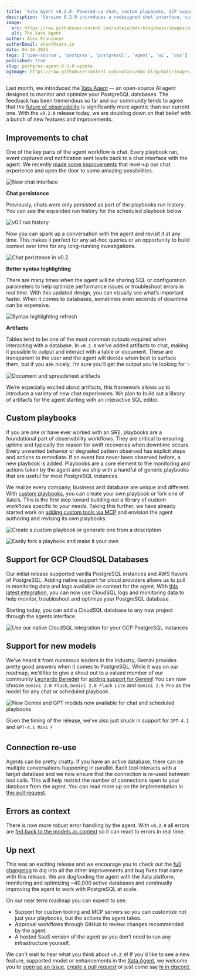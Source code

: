 ```yaml
---
title: 'Xata Agent v0.2.0: Powered-up chat, custom playbooks, GCP support & more'
description: 'Version 0.2.0 introduces a redesigned chat interface, customizable playbooks, support for monitoring PostgreSQL instances on Google Cloud Platform and various improvements across the board.'
image:
  src: https://raw.githubusercontent.com/xataio/mdx-blog/main/images/are-ai-agents-the-future-of-observability@2x.png
  alt: The Xata Agent
author: Alex Francoeur
authorEmail: alexf@xata.io
date: 04-16-2025
tags: ['open-source', 'postgres', 'postgresql', 'agent', 'ai', 'oss']
published: true
slug: postgres-agent-0-2-0-update
ogImage: https://raw.githubusercontent.com/xataio/mdx-blog/main/images/are-ai-agents-the-future-of-observability@2x.png
---
```


Last month, we introduced the [Xata Agent](https://github.com/xataio/agent) — an open-source AI agent designed to monitor and optimize your PostgreSQL databases. The feedback has been tremendous so far and our community tends to agree that the [future of observability](https://xata.io/blog/are-ai-agents-the-future-of-observability) is significantly more agentic than our current one. With the `v0.2.0` release today, we are doubling down on that belief with a bunch of new features and improvements.

## Improvements to chat

One of the key parts of the agent workflow is chat. Every playbook ran, event captured and notification sent leads back to a chat interface with the agent. We recently [made some improvements](https://github.com/xataio/agent/pull/52) that level-up our chat experience and open the door to some amazing possibilities.

![New chat interface](/images/agent/agent-chat-welcome.png)

**Chat persistance**

Previously, chats were only persisted as part of the playbooks run history. You can see the expanded run history for the scheduled playbook below.

![v0.1 run history](/images/agent/agent-chat-run-history.png)

Now you can spark up a conversation with the agent and revisit it at any time. This makes it perfect for any ad-hoc queries or an opportunity to build context over time for any long-running investigations.

![Chat peristence in v0.2](/images/agent/agent-chat-persisted.png)

**Better syntax highlighting**

There are many times when the agent will be sharing SQL or configuration parameters to help optimize performance issues or troubleshoot errors in real time. With this updated design, you can visually see what’s important faster. When it comes to databases, sometimes even seconds of downtime can be expensive.

![Syntax highlighting refresh](/images/agent/agent-chat-syntax.png)

**Artifacts**

Tables tend to be one of the most common outputs required when interacting with a database. In `v0.2.0` we’ve added artifacts to chat, making it possible to output and interact with a table or document. These are transparent to the user and the agent will decide when best to surface them, but if you ask nicely, I’m sure you’ll get the output you’re looking for ✨

![Document and spreadsheet artifacts](/images/agent/agent-chat-artifacts.png)

We’re especially excited about artifacts, this framework allows us to introduce a variety of new chat experiences. We plan to build out a library of artifacts for the agent starting with an interactive SQL editor.

## Custom playbooks

If you are one or have ever worked with an SRE, playbooks are a foundational part of observability workflows. They are critical to ensuring uptime and typically the reason for swift recoveries when downtime occurs. Every unwanted behavior or degraded pattern observed has explicit steps and actions to remediate. If an event has never been observed before, a new playbook is added. Playbooks are a core element to the monitoring and actions taken by the agent and we ship with a handful of generic playbooks that are useful for most PostgreSQL instances.

We realize every company, business and database are unique and different. With [custom playbooks](https://github.com/xataio/agent/pull/61), you can create your own playbook or fork one of Xata’s. This is the first step toward building out a library of custom workflows specific to your needs. Taking this further, we have already started work on [adding custom tools via MCP](https://github.com/xataio/agent/issues/79) and envision the agent authoring and revising its own playbooks.

![Create a custom playbook or generate one from a description](/images/agent/agent-playbook-custom.png)

![Easily fork a playbook and make it your own](/images/agent/agent-playbook-copy.png)

## Support for GCP CloudSQL Databases

Our initial release supported vanilla PostgreSQL instances and AWS flavors of PostgreSQL. Adding native support for cloud providers allows us to pull in monitoring data and logs available as context for the agent. With [this latest integration](https://github.com/xataio/agent/wiki/Xata-Agent-%E2%80%90-GCP-CloudSQL-integration-guide), you can now use CloudSQL logs and monitoring data to help monitor, troubleshoot and optimize your PostgreSQL database.

Starting today, you can add a CloudSQL database to any new project through the agents interface.

![Use our native CloudSQL integration for your GCP PostgreSQL instances](/images/agent/agent-integration-gcp.png)

## Support for new models

We’ve heard it from numerous leaders in the industry, Gemini provides pretty good answers when it comes to PostgreSQL. While it was on our roadmap, we’d like to give a shout out to a valued member of our community [Leonardo Benedet](https://github.com/leonardobenedet) for [adding support for Gemini](https://github.com/xataio/agent/pull/82)! You can now choose `Gemini 2.0 Flash`, `Gemini 2.0 Flash Lite` and `Gemini 2.5 Pro` as the model for any chat or scheduled playbook.

![New Gemini and GPT models now available for chat and scheduled playbooks](/images/agent/agent-model-gemini.png)

Given the timing of the release, we've also just snuck in support for `GPT-4.1` and `GPT-4.1 Mini` ⚡

## Connection re-use

Agents can be pretty chatty. If you have an active database, there can be multiple conversations happening in parallel. Each tool interacts with a target database and we now ensure that the connection is re-used between tool calls. This will help restrict the number of connections open to your database from the agent. You can read more up on the implementation in [this pull request](https://github.com/xataio/agent/pull/67).

## Errors as context

There is now more robust error handling by the agent. With `v0.2.0` all errors are [fed back to the models as context](https://github.com/xataio/agent/pull/91) so it can react to errors in real time.

## Up next

This was an exciting release and we encourage you to check out the [full changelog](https://github.com/xataio/agent/releases) to dig into all the other improvements and bug fixes that came with this release. We are dogfooding the agent with the Xata platform, monitoring and optimizing ~40,000 active databases and continually improving the agent to work with PostgreSQL at scale.

On our near term roadmap you can expect to see:

- Support for custom tooling and MCP servers so you can customize not just your playbooks, but the actions the agent takes.
- Approval workflows through GitHub to review changes recommended by the agent.
- A hosted SaaS version of the agent so you don’t need to run any infrastructure yourself.

We can't wait to hear what you think about `v0.2.0`! If you'd like to see a new feature, supported model or enhancements in the [Xata Agent](https://github.com/xataio/agent), we welcome you to [open up an issue](https://github.com/xataio/agent/issues/new), [create a pull request](https://github.com/xataio/agent/compare) or just come say [hi in discord.](http://xata.io/discord)

